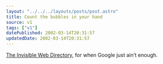 ```yaml
---
layout: "../../../layouts/posts/post.astro"
title: Count the bubbles in your hand
source: v1
tags: ["v1"]
datePublished: 2002-03-14T20:31:57
updatedDate: 2002-03-14T20:31:57
---
```


[The Invisible Web Directory][1], for when Google just ain&#8217;t enough.

[1]: http://www.invisible-web.net/
